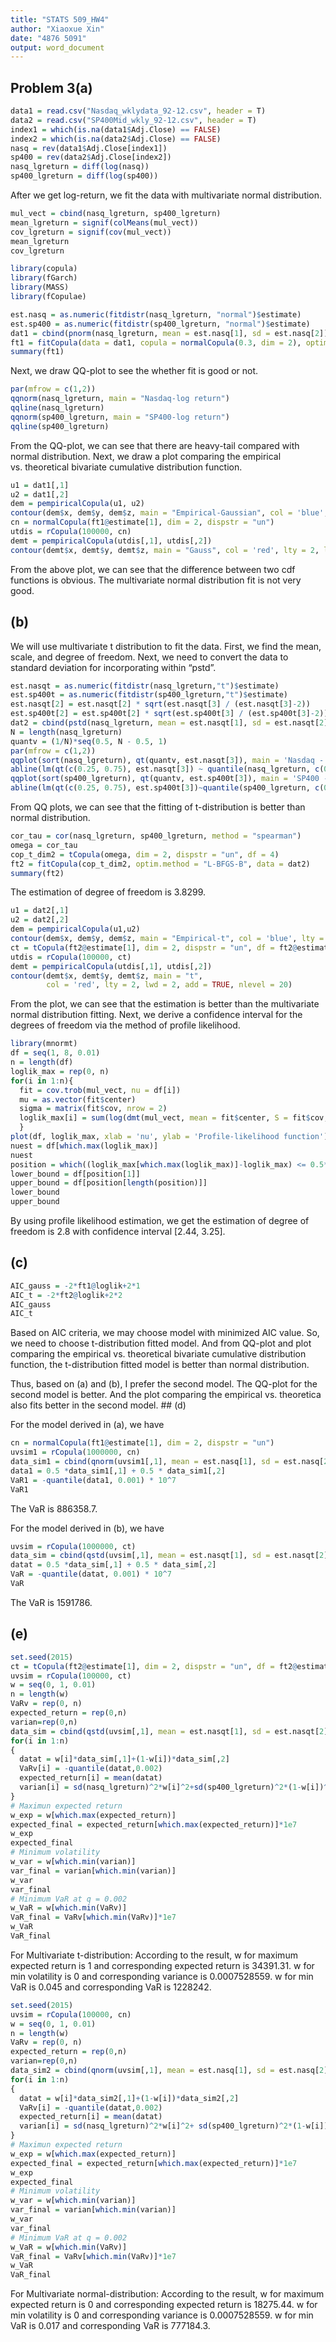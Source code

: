```yaml
---
title: "STATS 509_HW4"
author: "Xiaoxue Xin"
date: "4876 5091"
output: word_document
---
```

## Problem 3(a)
```r
data1 = read.csv("Nasdaq_wklydata_92-12.csv", header = T) 
data2 = read.csv("SP400Mid_wkly_92-12.csv", header = T) 
index1 = which(is.na(data1$Adj.Close) == FALSE)
index2 = which(is.na(data2$Adj.Close) == FALSE)
nasq = rev(data1$Adj.Close[index1]) 
sp400 = rev(data2$Adj.Close[index2])
nasq_lgreturn = diff(log(nasq)) 
sp400_lgreturn = diff(log(sp400))
```

After we get log-return, we fit the data with multivariate normal distribution.

```r
mul_vect = cbind(nasq_lgreturn, sp400_lgreturn)
mean_lgreturn = signif(colMeans(mul_vect))
cov_lgreturn = signif(cov(mul_vect))
mean_lgreturn
cov_lgreturn
```
```r
library(copula)
library(fGarch)
library(MASS)
library(fCopulae)

```


```r
est.nasq = as.numeric(fitdistr(nasq_lgreturn, "normal")$estimate)
est.sp400 = as.numeric(fitdistr(sp400_lgreturn, "normal")$estimate)
dat1 = cbind(pnorm(nasq_lgreturn, mean = est.nasq[1], sd = est.nasq[2]), pnorm(sp400_lgreturn, mean = est.sp400[1], sd = est.sp400[2]))
ft1 = fitCopula(data = dat1, copula = normalCopula(0.3, dim = 2), optim.method = "BFGS", start = 0.5)
summary(ft1)
```

Next, we draw QQ-plot to see the whether fit is good or not.

```r
par(mfrow = c(1,2))
qqnorm(nasq_lgreturn, main = "Nasdaq-log return")
qqline(nasq_lgreturn)
qqnorm(sp400_lgreturn, main = "SP400-log return")
qqline(sp400_lgreturn)
```

From the QQ-plot, we can see that there are heavy-tail compared with normal distribution. Next, we draw a plot comparing the empirical vs. theoretical bivariate cumulative distribution function.

```r
u1 = dat1[,1]
u2 = dat1[,2]
dem = pempiricalCopula(u1, u2)
contour(dem$x, dem$y, dem$z, main = "Empirical-Gaussian", col = 'blue', lty = 1, lwd = 2, nlevel = 20)
cn = normalCopula(ft1@estimate[1], dim = 2, dispstr = "un")
utdis = rCopula(100000, cn)
demt = pempiricalCopula(utdis[,1], utdis[,2])
contour(demt$x, demt$y, demt$z, main = "Gauss", col = 'red', lty = 2, lwd = 2, add = TRUE, nlevel = 20)
```

From the above plot, we can see that the difference between two cdf functions is obvious. The multivariate normal distribution fit is not very good.

## (b)
We will use multivariate t distribution to fit the data. First, we find the mean, scale, and degree of freedom.
Next, we need to convert the data to standard deviation for incorporating within "pstd".

```r
est.nasqt = as.numeric(fitdistr(nasq_lgreturn,"t")$estimate)
est.sp400t = as.numeric(fitdistr(sp400_lgreturn,"t")$estimate)
est.nasqt[2] = est.nasqt[2] * sqrt(est.nasqt[3] / (est.nasqt[3]-2))
est.sp400t[2] = est.sp400t[2] * sqrt(est.sp400t[3] / (est.sp400t[3]-2))
dat2 = cbind(pstd(nasq_lgreturn, mean = est.nasqt[1], sd = est.nasqt[2], nu = est.nasqt[3]), pstd(sp400_lgreturn, mean = est.sp400t[1], sd = est.sp400t[2], nu = est.sp400t[3]))
N = length(nasq_lgreturn)
quantv = (1/N)*seq(0.5, N - 0.5, 1)
par(mfrow = c(1,2))
qqplot(sort(nasq_lgreturn), qt(quantv, est.nasqt[3]), main = 'Nasdaq - QQ plot for t-dist')
abline(lm(qt(c(0.25, 0.75), est.nasqt[3]) ~ quantile(nasq_lgreturn, c(0.25, 0.75))))
qqplot(sort(sp400_lgreturn), qt(quantv, est.sp400t[3]), main = 'SP400 - QQ plot for t-dist')
abline(lm(qt(c(0.25, 0.75), est.sp400t[3])~quantile(sp400_lgreturn, c(0.25, 0.75))))
```

From  QQ plots, we can see that the fitting of t-distribution is better than normal distribution.

```r
cor_tau = cor(nasq_lgreturn, sp400_lgreturn, method = "spearman")
omega = cor_tau
cop_t_dim2 = tCopula(omega, dim = 2, dispstr = "un", df = 4)
ft2 = fitCopula(cop_t_dim2, optim.method = "L-BFGS-B", data = dat2)
summary(ft2)
```

The estimation of degree of freedom is 3.8299.

```r
u1 = dat2[,1]
u2 = dat2[,2]
dem = pempiricalCopula(u1,u2)
contour(dem$x, dem$y, dem$z, main = "Empirical-t", col = 'blue', lty = 1, lwd = 2, nlevel = 20)
ct = tCopula(ft2@estimate[1], dim = 2, dispstr = "un", df = ft2@estimate[2]) 
utdis = rCopula(100000, ct)
demt = pempiricalCopula(utdis[,1], utdis[,2])
contour(demt$x, demt$y, demt$z, main = "t",
        col = 'red', lty = 2, lwd = 2, add = TRUE, nlevel = 20)
```
From the plot, we can see that the estimation is better than the multivariate normal distribution fitting.
Next, we derive a confidence interval for the degrees of freedom via the method of profile likelihood. 

```r
library(mnormt)
df = seq(1, 8, 0.01)
n = length(df)
loglik_max = rep(0, n)
for(i in 1:n){
  fit = cov.trob(mul_vect, nu = df[i])
  mu = as.vector(fit$center)
  sigma = matrix(fit$cov, nrow = 2)
  loglik_max[i] = sum(log(dmt(mul_vect, mean = fit$center, S = fit$cov, df = df[i])))
  }
plot(df, loglik_max, xlab = 'nu', ylab = 'Profile-likelihood function')
nuest = df[which.max(loglik_max)]
nuest
position = which((loglik_max[which.max(loglik_max)]-loglik_max) <= 0.5*qchisq(0.95, 1))
lower_bound = df[position[1]]
upper_bound = df[position[length(position)]]
lower_bound
upper_bound
```

By using profile likelihood estimation, we get the estimation of degree of freedom is 2.8 with confidence interval [2.44, 3.25].

## (c)
```r
AIC_gauss = -2*ft1@loglik+2*1
AIC_t = -2*ft2@loglik+2*2
AIC_gauss
AIC_t
```

Based on AIC criteria, we may choose model with minimized AIC value. So, we need to choose t-distribution fitted model. And from QQ-plot and plot comparing the empirical vs.  theoretical bivariate cumulative distribution function, the t-distribution fitted model is better than normal distribution.

Thus, based on (a) and (b), I prefer the second model. The QQ-plot for the second model is better. And the plot comparing the empirical vs. theoretica also fits better in the second model.
## (d)

For the model derived in (a), we have

```r
cn = normalCopula(ft1@estimate[1], dim = 2, dispstr = "un")
uvsim1 = rCopula(1000000, cn)
data_sim1 = cbind(qnorm(uvsim1[,1], mean = est.nasq[1], sd = est.nasq[2]),qnorm(uvsim1[,2], mean = est.sp400[1], sd = est.sp400[2]))
data1 = 0.5 *data_sim1[,1] + 0.5 * data_sim1[,2]
VaR1 = -quantile(data1, 0.001) * 10^7
VaR1
```

The VaR is 886358.7.

For the model derived in (b), we have
```r
uvsim = rCopula(1000000, ct)
data_sim = cbind(qstd(uvsim[,1], mean = est.nasqt[1], sd = est.nasqt[2], nu = est.nasqt[3]), qstd(uvsim[,2], mean = est.sp400t[1], sd = est.sp400t[2], nu = est.sp400t[3]))
datat = 0.5 *data_sim[,1] + 0.5 * data_sim[,2]
VaR = -quantile(datat, 0.001) * 10^7
VaR
```

The VaR is 1591786.

## (e)

```r
set.seed(2015)
ct = tCopula(ft2@estimate[1], dim = 2, dispstr = "un", df = ft2@estimate[2])
uvsim = rCopula(100000, ct)
w = seq(0, 1, 0.01)
n = length(w)
VaRv = rep(0, n)
expected_return = rep(0,n)
varian=rep(0,n)
data_sim = cbind(qstd(uvsim[,1], mean = est.nasqt[1], sd = est.nasqt[2], nu = est.nasqt[3]),qstd(uvsim[,2], mean = est.sp400t[1], sd = est.sp400t[2], nu = est.sp400t[3]))
for(i in 1:n)
{
  datat = w[i]*data_sim[,1]+(1-w[i])*data_sim[,2]
  VaRv[i] = -quantile(datat,0.002)
  expected_return[i] = mean(datat)
  varian[i] = sd(nasq_lgreturn)^2*w[i]^2+sd(sp400_lgreturn)^2*(1-w[i])^2+2*sd(nasq_lgreturn)*sd(sp400_lgreturn)*cor(nasq_lgreturn,sp400_lgreturn)*w[i]*(1-w[i])
}
# Maximun expected return
w_exp = w[which.max(expected_return)]
expected_final = expected_return[which.max(expected_return)]*1e7
w_exp
expected_final
# Minimum volatility
w_var = w[which.min(varian)]
var_final = varian[which.min(varian)]
w_var
var_final
# Minimum VaR at q = 0.002
w_VaR = w[which.min(VaRv)]
VaR_final = VaRv[which.min(VaRv)]*1e7
w_VaR
VaR_final
```
For Multivariate t-distribution: According to the result, w for maximum expected return is 1 and corresponding expected return is 34391.31. w for min volatility is 0 and corresponding variance is 0.0007528559. w for min VaR is 0.045 and corresponding VaR is 1228242.

```r
set.seed(2015)
uvsim = rCopula(100000, cn)
w = seq(0, 1, 0.01)
n = length(w)
VaRv = rep(0, n)
expected_return = rep(0,n)
varian=rep(0,n)
data_sim2 = cbind(qnorm(uvsim[,1], mean = est.nasq[1], sd = est.nasq[2]),qnorm(uvsim[,2], mean = est.sp400[1], sd = est.sp400[2]))
for(i in 1:n)
{
  datat = w[i]*data_sim2[,1]+(1-w[i])*data_sim2[,2]
  VaRv[i] = -quantile(datat,0.002)
  expected_return[i] = mean(datat)
  varian[i] = sd(nasq_lgreturn)^2*w[i]^2+ sd(sp400_lgreturn)^2*(1-w[i])^2+2*sd(nasq_lgreturn)*sd(sp400_lgreturn)*cor(nasq_lgreturn,sp400_lgreturn)*w[i]*(1-w[i])
}
# Maximun expected return
w_exp = w[which.max(expected_return)]
expected_final = expected_return[which.max(expected_return)]*1e7
w_exp
expected_final
# Minimum volatility
w_var = w[which.min(varian)]
var_final = varian[which.min(varian)]
w_var
var_final
# Minimum VaR at q = 0.002
w_VaR = w[which.min(VaRv)]
VaR_final = VaRv[which.min(VaRv)]*1e7
w_VaR
VaR_final
```

For Multivariate normal-distribution: According to the result, w for maximum expected return is 0 and corresponding expected return is 18275.44. w for min volatility is 0 and corresponding variance is 0.0007528559. w for min VaR is 0.017 and corresponding VaR is 777184.3.











